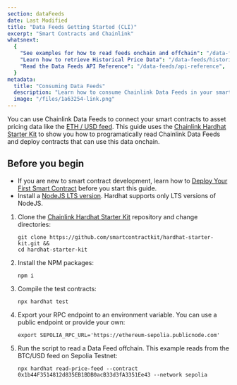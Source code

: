 ```yaml
---
section: dataFeeds
date: Last Modified
title: "Data Feeds Getting Started (CLI)"
excerpt: "Smart Contracts and Chainlink"
whatsnext:
  {
    "See examples for how to read feeds onchain and offchain": "/data-feeds/using-data-feeds",
    "Learn how to retrieve Historical Price Data": "/data-feeds/historical-data",
    "Read the Data Feeds API Reference": "/data-feeds/api-reference",
  }
metadata:
  title: "Consuming Data Feeds"
  description: "Learn how to consume Chainlink Data Feeds in your smart contracts."
  image: "/files/1a63254-link.png"
---
```



You can use Chainlink Data Feeds to connect your smart contracts to asset pricing data like the [ETH / USD feed](https://data.chain.link/eth-usd). This guide uses the [Chainlink Hardhat Starter Kit](https://github.com/smartcontractkit/hardhat-starter-kit) to show you how to programatically read Chainlink Data Feeds and deploy contracts that can use this data onchain.

## Before you begin

- If you are new to smart contract development, learn how to [Deploy Your First Smart Contract](/quickstarts/deploy-your-first-contract/) before you start this guide.
- Install a [NodeJS LTS version](https://nodejs.org/en/download). Hardhat supports only LTS versions of NodeJS.

1. Clone the [Chainlink Hardhat Starter Kit](https://github.com/smartcontractkit/hardhat-starter-kit) repository and change directories:

   ```shell
   git clone https://github.com/smartcontractkit/hardhat-starter-kit.git &&
   cd hardhat-starter-kit
   ```

1. Install the NPM packages:

   ```shell
   npm i
   ```

1. Compile the test contracts:

   ```shell
   npx hardhat test
   ```

1. Export your RPC endpoint to an environment variable. You can use a public endpoint or provide your own:

   ```shell
   export SEPOLIA_RPC_URL='https://ethereum-sepolia.publicnode.com'
   ```

1. Run the script to read a Data Feed offchain. This example reads from the BTC/USD feed on Sepolia Testnet:

   ```shell
   npx hardhat read-price-feed --contract 0x1b44F3514812d835EB1BDB0acB33d3fA3351Ee43 --network sepolia
   ```
